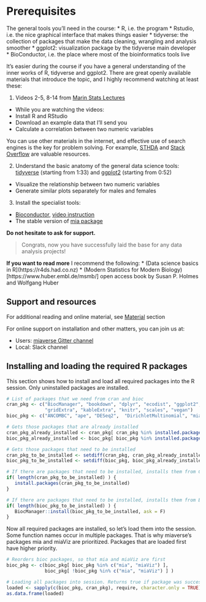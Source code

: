 
#  Prerequisites

The general tools you'll need in the course:
* R, i.e. the program
* Rstudio, i.e. the nice graphical interface that makes things easier
* tidyverse: the collection of packages that make the data cleaning, wrangling and analysis smoother
* ggplot2: visualization package by the tidyverse main developer
* BioConductor, i.e. the place where most of the bioinformatics tools live


It's easier during the course if you have a general understanding of the inner works of R, tidyverse and ggplot2. There are great openly available materials that introduce the topic, and I highly recommend watching at least these:

1. Videos 2-5, 8-14 from [Marin Stats Lectures](https://www.youtube.com/playlist?list=PLqzoL9-eJTNARFXxgwbqGo56NtbJnB37A)
* While you are watching the videos:
+ Install R and RStudio
+ Download an example data that I'll send you
+ Calculate a correlation between two numeric variables

You can use other materials in the internet, and effective use of search engines is the key for problem solving. For example, [STHDA](http://www.sthda.com) and [Stack Overflow](https://stackoverflow.com) are valuable resources.

2. Understand the basic anatomy of the general data science tools: [tidyverse](https://www.youtube.com/watch?v=nRtp7wSEtJA) (starting from 1:33) and [ggplot2](https://www.youtube.com/watch?v=FdVy57oGJuc) (starting from 0:52)
* Visualize the relationship between two numeric variables
* Generate similar plots separately for males and females

3. Install the specialist tools:
* [Bioconductor](https://www.bioconductor.org/install/), [video instruction](https://www.youtube.com/watch?v=18FyH5pKkuM)
* The stable version of [mia package](https://microbiome.github.io/OMA/packages.html)

**Do not hesitate to ask for support.**

> Congrats, now you have successfully laid the base for any data analysis projects!


**If you want to read more** I recommend the following:
* (Data science basics in R](https://r4ds.had.co.nz)
* (Modern Statistics for Modern Biology)[https://www.huber.embl.de/msmb/] open access book by Susan P. Holmes and Wolfgang Huber


## Support and resources

For additional reading and online material, see [Material](material.html) section

For online support on installation and other matters, you can join us at:

 * Users: [miaverse Gitter channel](https://gitter.im/microbiome/miaverse?utm_source=badge&utm_medium=badge&utm_campaign=pr-badge&utm_content=badge)
 * Local: Slack channel



## Installing and loading the required R packages

This section shows how to install and load all required packages into
the R session. Only uninstalled packages are installed.

```{r warning = FALSE, message = FALSE}
# List of packages that we need from cran and bioc 
cran_pkg <- c("BiocManager", "bookdown", "dplyr", "ecodist", "ggplot2", 
              "gridExtra", "kableExtra", "knitr", "scales", "vegan")
bioc_pkg <- c("ANCOMBC", "ape", "DESeq2",  "DirichletMultinomial", "mia", "miaViz")

# Gets those packages that are already installed
cran_pkg_already_installed <- cran_pkg[ cran_pkg %in% installed.packages() ]
bioc_pkg_already_installed <- bioc_pkg[ bioc_pkg %in% installed.packages() ]

# Gets those packages that need to be installed
cran_pkg_to_be_installed <- setdiff(cran_pkg, cran_pkg_already_installed)
bioc_pkg_to_be_installed <- setdiff(bioc_pkg, bioc_pkg_already_installed)
```

```{r warning = FALSE, message = FALSE}
# If there are packages that need to be installed, installs them from CRAN
if( length(cran_pkg_to_be_installed) ) {
   install.packages(cran_pkg_to_be_installed)
}
```

```{r warning = FALSE, message = FALSE}
# If there are packages that need to be installed, installs them from Bioconductor
if( length(bioc_pkg_to_be_installed) ) {
   BiocManager::install(bioc_pkg_to_be_installed, ask = F)
}
```
 
Now all required packages are installed, so let's load them into the session.
Some function names occur in multiple packages. That is why miaverse's packages
mia and miaViz are prioritized. Packages that are loaded first have higher priority.

```{r warning = FALSE, message = FALSE}
# Reorders bioc packages, so that mia and miaViz are first
bioc_pkg <- c(bioc_pkg[ bioc_pkg %in% c("mia", "miaViz") ], 
              bioc_pkg[ !bioc_pkg %in% c("mia", "miaViz") ] ) 

# Loading all packages into session. Returns true if package was successfully loaded.
loaded <- sapply(c(bioc_pkg, cran_pkg), require, character.only = TRUE)
as.data.frame(loaded)
```
